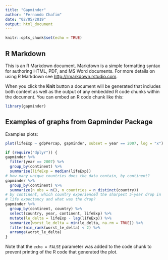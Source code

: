 ```yaml
---
title: "Gapminder"
author: "Fernando Chafim"
date: "02/05/2019"
output: html_document
---
```


```r
knitr::opts_chunk$set(echo = TRUE)
```

## R Markdown

This is an R Markdown document. Markdown is a simple formatting syntax for authoring HTML, PDF, and MS Word documents. For more details on using R Markdown see <http://rmarkdown.rstudio.com>.

When you click the **Knit** button a document will be generated that includes both content as well as the output of any embedded R code chunks within the document. You can embed an R code chunk like this:

```r
library(gapminder)
```

## Examples of graphs from Gapminder Package

Examples plots:

```r
plot(lifeExp ~ gdpPercap, gapminder, subset = year == 2007, log = "x")
```

```r
if (require("dplyr")) {
gapminder %>%
  filter(year == 2007) %>%
  group_by(continent) %>%
  summarise(lifeExp = median(lifeExp))
# how many unique countries does the data contain, by continent?
gapminder %>%
  group_by(continent) %>%
  summarize(n_obs = n(), n_countries = n_distinct(country))
# by continent, which country experienced the sharpest 5-year drop in
# life expectancy and what was the drop?
gapminder %>%
  group_by(continent, country) %>%
  select(country, year, continent, lifeExp) %>%
  mutate(le_delta = lifeExp - lag(lifeExp)) %>%
  summarize(worst_le_delta = min(le_delta, na.rm = TRUE)) %>%
  filter(min_rank(worst_le_delta) < 2) %>%
  arrange(worst_le_delta)
}
```

Note that the `echo = FALSE` parameter was added to the code chunk to prevent printing of the R code that generated the plot.